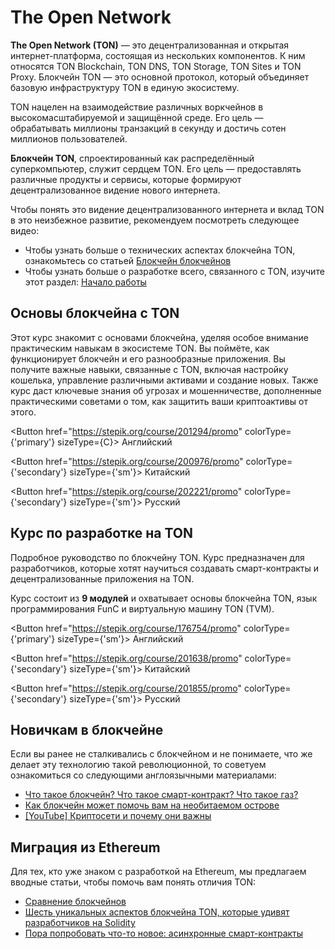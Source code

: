 

# The Open Network

**The Open Network (TON)** — это децентрализованная и открытая интернет-платформа, состоящая из нескольких компонентов. К ним относятся TON Blockchain, TON DNS, TON Storage, TON Sites и TON Proxy. Блокчейн TON — это основной протокол, который объединяет базовую инфраструктуру TON в единую экосистему.

TON нацелен на взаимодействие различных воркчейнов в высокомасштабируемой и защищённой среде. Его цель — обрабатывать миллионы транзакций в секунду и достичь сотен миллионов пользователей.

**Блокчейн TON**, спроектированный как распределённый суперкомпьютер, служит сердцем TON. Его цель — предоставлять различные продукты и сервисы, которые формируют децентрализованное видение нового интернета.

Чтобы понять это видение децентрализованного интернета и вклад TON в это неизбежное развитие, рекомендуем посмотреть следующее видео:

<Player url="https://www.youtube.com/watch?v=XgzHmV_nnpY" />

- Чтобы узнать больше о технических аспектах блокчейна TON, ознакомьтесь со статьей [Блокчейн блокчейнов](/v3/concepts/dive-into-ton/ton-blockchain/blockchain-of-blockchains)
- Чтобы узнать больше о разработке всего, связанного с TON, изучите этот раздел: [Начало работы](/v3/documentation/ton-documentation)

## Основы блокчейна с TON

Этот курс знакомит с основами блокчейна, уделяя особое внимание практическим навыкам в экосистеме TON. Вы поймёте, как функционирует блокчейн и его разнообразные приложения. Вы получите важные навыки, связанные с TON, включая настройку кошелька, управление различными активами и создание новых. Также курс даст ключевые знания об угрозах и мошенничестве, дополненные практическими советами о том, как защитить ваши криптоактивы от этого.

<Button href="https://stepik.org/course/201294/promo" colorType={'primary'} sizeType={C}>
  Английский
</Button>

<Button href="https://stepik.org/course/200976/promo" colorType={'secondary'} sizeType={'sm'}>
  Китайский
</Button>

<Button href="https://stepik.org/course/202221/promo" colorType={'secondary'} sizeType={'sm'}>
  Русский
</Button>

## Курс по разработке на TON

Подробное руководство по блокчейну TON. Курс предназначен для разработчиков, которые хотят научиться создавать смарт-контракты и децентрализованные приложения на TON.

Курс состоит из **9 модулей** и охватывает основы блокчейна TON, язык программирования FunC и виртуальную машину TON (TVM).

<Button href="https://stepik.org/course/176754/promo" colorType={'primary'} sizeType={'sm'}>
  Английский
</Button>

<Button href="https://stepik.org/course/201638/promo" colorType={'secondary'} sizeType={'sm'}>
  Китайский
</Button>

<Button href="https://stepik.org/course/201855/promo" colorType={'secondary'} sizeType={'sm'}>
  Русский
</Button>

## Новичкам в блокчейне

Если вы ранее не сталкивались с блокчейном и не понимаете, что же делает эту технологию такой революционной, то советуем ознакомиться со следующими англоязычными материалами:

- [Что такое блокчейн? Что такое смарт-контракт? Что такое газ?](https://blog.ton.org/what_is_blockchain)
- [Как блокчейн может помочь вам на необитаемом острове](https://talkol.medium.com/why-decentralized-consensus-blockchain-is-good-for-business-5ff263468210)
- [[YouTube] Криптосети и почему они важны](https://youtu.be/2wxtiNgXBaU)

## Миграция из Ethereum

Для тех, кто уже знаком с разработкой на Ethereum, мы предлагаем вводные статьи, чтобы помочь вам понять отличия TON:

- [Сравнение блокчейнов](https://ton.org/comparison_of_blockchains.pdf)
- [Шесть уникальных аспектов блокчейна TON, которые удивят разработчиков на Solidity](https://blog.ton.org/six-unique-aspects-of-ton-blockchain-that-will-surprise-solidity-developers)
- [Пора попробовать что-то новое: асинхронные смарт-контракты](https://telegra.ph/Its-time-to-try-something-new-Asynchronous-smart-contracts-03-25)

<Feedback />
